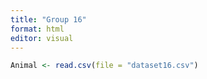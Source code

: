 ---
title: "Group 16"
format: html
editor: visual
---

```{r}
Animal <- read.csv(file = "dataset16.csv")
```
